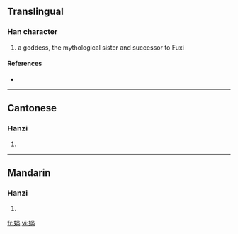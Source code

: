 {{see|媧}}
==Translingual==

===Han character===
{{Han char|rn=38|rad=女|as=07|sn=10|four=|canj=女口人月 (VROB)}}

# a goddess, the mythological sister and successor to Fuxi

====References====
* {{Han ref|kx=0263.251|hdz=21052.020|uh=5A32|ud=23090}}

----

==Cantonese==

===Hanzi===
{{yue-hanzi|jyut=|y=wo1}}

# {{defn|Cantonese}}

----

==Mandarin==

===Hanzi===
{{cmn-hanzi|tra=媧|pin=[[wā]] ([[wa1]])|wg=wa<sup>1</sup>}}

# {{defn|Mandarin}}

[[fr:娲]]
[[vi:娲]]